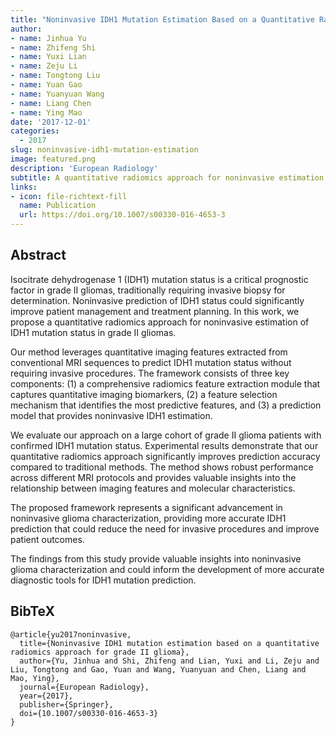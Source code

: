 ```yaml
---
title: "Noninvasive IDH1 Mutation Estimation Based on a Quantitative Radiomics Approach for Grade II Glioma"
author: 
- name: Jinhua Yu
- name: Zhifeng Shi
- name: Yuxi Lian
- name: Zeju Li
- name: Tongtong Liu
- name: Yuan Gao
- name: Yuanyuan Wang
- name: Liang Chen
- name: Ying Mao
date: '2017-12-01'
categories:
  - 2017
slug: noninvasive-idh1-mutation-estimation
image: featured.png
description: 'European Radiology'
subtitle: A quantitative radiomics approach for noninvasive estimation of IDH1 mutation status in grade II gliomas.
links:
- icon: file-richtext-fill
  name: Publication
  url: https://doi.org/10.1007/s00330-016-4653-3
---
```


## Abstract

Isocitrate dehydrogenase 1 (IDH1) mutation status is a critical prognostic factor in grade II gliomas, traditionally requiring invasive biopsy for determination. Noninvasive prediction of IDH1 status could significantly improve patient management and treatment planning. In this work, we propose a quantitative radiomics approach for noninvasive estimation of IDH1 mutation status in grade II gliomas.

Our method leverages quantitative imaging features extracted from conventional MRI sequences to predict IDH1 mutation status without requiring invasive procedures. The framework consists of three key components: (1) a comprehensive radiomics feature extraction module that captures quantitative imaging biomarkers, (2) a feature selection mechanism that identifies the most predictive features, and (3) a prediction model that provides noninvasive IDH1 estimation.

We evaluate our approach on a large cohort of grade II glioma patients with confirmed IDH1 mutation status. Experimental results demonstrate that our quantitative radiomics approach significantly improves prediction accuracy compared to traditional methods. The method shows robust performance across different MRI protocols and provides valuable insights into the relationship between imaging features and molecular characteristics.

The proposed framework represents a significant advancement in noninvasive glioma characterization, providing more accurate IDH1 prediction that could reduce the need for invasive procedures and improve patient outcomes. 

The findings from this study provide valuable insights into noninvasive glioma characterization and could inform the development of more accurate diagnostic tools for IDH1 mutation prediction.

## BibTeX

```{=html}
<pre class="quarto-appendix-bibtex" data-clipboard-text="@article{yu2017noninvasive,
  title={Noninvasive IDH1 mutation estimation based on a quantitative radiomics approach for grade II glioma},
  author={Yu, Jinhua and Shi, Zhifeng and Lian, Yuxi and Li, Zeju and Liu, Tongtong and Gao, Yuan and Wang, Yuanyuan and Chen, Liang and Mao, Ying},
  journal={European Radiology},
  year={2017},
  publisher={Springer},
  doi={10.1007/s00330-016-4653-3}
}"><code>@article{yu2017noninvasive,
  title={Noninvasive IDH1 mutation estimation based on a quantitative radiomics approach for grade II glioma},
  author={Yu, Jinhua and Shi, Zhifeng and Lian, Yuxi and Li, Zeju and Liu, Tongtong and Gao, Yuan and Wang, Yuanyuan and Chen, Liang and Mao, Ying},
  journal={European Radiology},
  year={2017},
  publisher={Springer},
  doi={10.1007/s00330-016-4653-3}
}</code></pre>
``` 